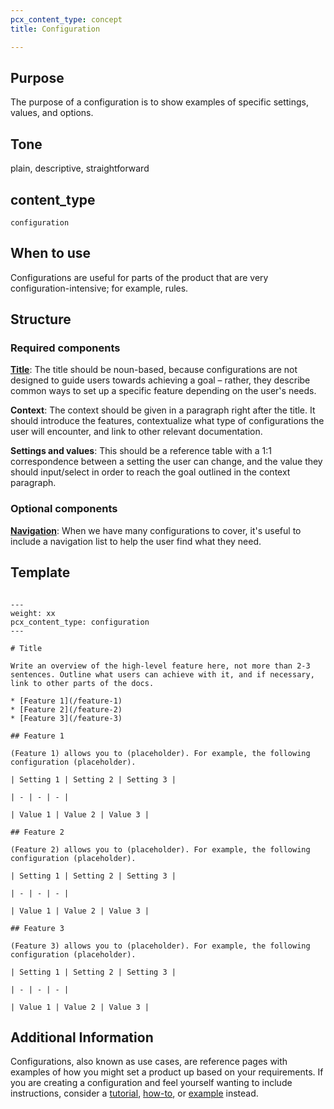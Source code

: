 ```yaml
---
pcx_content_type: concept
title: Configuration

---
```


## Purpose

The purpose of a configuration is to show examples of specific settings, values, and options.

## Tone

plain, descriptive, straightforward

## content\_type

`configuration`

## When to use

Configurations are useful for parts of the product that are very configuration-intensive; for example, rules.

## Structure

### Required components

[**Title**](/style-guide/documentation-content-strategy/component-attributes/titles/): The title should be noun-based, because configurations are not designed to guide users towards achieving a goal – rather, they describe common ways to set up a specific feature depending on the user's needs.

**Context**: The context should be given in a paragraph right after the title. It should introduce the features, contextualize what type of configurations the user will encounter, and link to other relevant documentation.

**Settings and values**: This should be a reference table with a 1:1 correspondence between a setting the user can change, and the value they should input/select in order to reach the goal outlined in the context paragraph.

### Optional components

[**Navigation**](/style-guide/documentation-content-strategy/content-types/navigation/): When we have many configurations to cover, it's useful to include a navigation list to help the user find what they need.

## Template

```

---
weight: xx  
pcx_content_type: configuration
---

# Title
 
Write an overview of the high-level feature here, not more than 2-3 sentences. Outline what users can achieve with it, and if necessary, link to other parts of the docs.
 
* [Feature 1](/feature-1)
* [Feature 2](/feature-2)
* [Feature 3](/feature-3)
 
## Feature 1
 
(Feature 1) allows you to (placeholder). For example, the following configuration (placeholder).
 
| Setting 1 | Setting 2 | Setting 3 |
 
| - | - | - | 
 
| Value 1 | Value 2 | Value 3 |
 
## Feature 2
 
(Feature 2) allows you to (placeholder). For example, the following configuration (placeholder).
 
| Setting 1 | Setting 2 | Setting 3 |
 
| - | - | - | 
 
| Value 1 | Value 2 | Value 3 |
 
## Feature 3
 
(Feature 3) allows you to (placeholder). For example, the following configuration (placeholder).
 
| Setting 1 | Setting 2 | Setting 3 |
 
| - | - | - | 
 
| Value 1 | Value 2 | Value 3 |
```

## Additional Information

Configurations, also known as use cases, are reference pages with examples of how you might set a product up based on your requirements. If you are creating a configuration and feel yourself wanting to include instructions, consider a [tutorial](/style-guide/documentation-content-strategy/content-types/tutorial/), [how-to](/style-guide/documentation-content-strategy/content-types/how-to/), or [example](/style-guide/documentation-content-strategy/component-attributes/examples/) instead.
